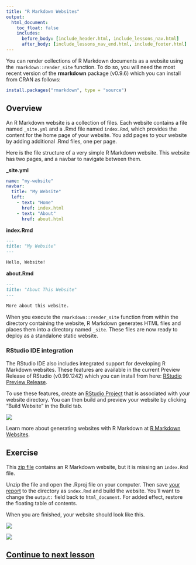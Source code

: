 ```yaml
---
title: "R Markdown Websites"
output:
  html_document:
    toc_float: false
    includes:
      before_body: [include_header.html, include_lessons_nav.html]
      after_body: [include_lessons_nav_end.html, include_footer.html]
---
```


You can render collections of R Markdown documents as a website using the `rmarkdown::render_site` function. To do so, you will need the most recent version of the **rmarkdown** package (v0.9.6) which you can install from CRAN as follows:

```r
install.packages("rmarkdown", type = "source")
```

## Overview

An R Markdown website is a collection of files. Each website contains a file named `_site.yml` and a .Rmd file named `index.Rmd`, which provides the content for the home page of your website. You add pages to your website by adding additional .Rmd files, one per page.

Here is the file structure of a very simple R Markdown website. This website has two pages, and a navbar to navigate between them.

**\_site.yml**

```yaml
name: "my-website"
navbar:
  title: "My Website"
  left:
    - text: "Home"
      href: index.html
    - text: "About"
      href: about.html
```

**index.Rmd**

```markdown
---
title: "My Website"
---

Hello, Website!
```

**about.Rmd**

```markdown
---
title: "About This Website"
---

More about this website.
```

When you execute the `rmarkdown::render_site` function from within the directory containing the website, R Markdown generates HTML files and places them into a directory named `_site`. These files are now ready to deploy as a standalone static website.

### RStudio IDE integration

The RStudio IDE also includes integrated support for developing R Markdown websites. These features are available in the current Preview Release of RStudio (v0.99.1242) which you can install from here: [RStudio Preview Release](https://www.rstudio.com/products/rstudio/download/preview/).

To use these features, create an [RStudio Project](https://support.rstudio.com/hc/en-us/articles/200526207-Using-Projects) that is associated with your website directory. You can then build and preview your website by clicking "Build Website" in the Build tab.

![](lesson-images/build-website.png)

Learn more about generating websites with R Markdown at [R Markdown Websites](http://rmarkdown.rstudio.com/rmarkdown_websites.html).


## Exercise

This [zip file](lesson11-website/website.zip) contains an R Markdown website, but it is missing an `index.Rmd` file.

Unzip the file and open the .Rproj file on your computer. Then save [your report](lesson-exercises/exercise-11.Rmd) to the directory as `index.Rmd` and build the website. You'll want to change the `output:` field back to `html_document`. For added effect, restore the floating table of contents.

When you are finished, your website should look like this.

![](lesson-images/rmarkdownWebsite1.png)

![](lesson-images/rmarkdownWebsite2.png)


## [Continue to next lesson](lesson-12.html)
